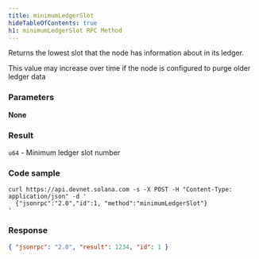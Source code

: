 ```yaml
---
title: minimumLedgerSlot
hideTableOfContents: true
h1: minimumLedgerSlot RPC Method
---
```


Returns the lowest slot that the node has information about in its ledger.

<Callout type="info">
  This value may increase over time if the node is configured to purge older
  ledger data
</Callout>

<DocSideBySide>

<DocLeftSide>

### Parameters

**None**

### Result

`u64` - Minimum ledger slot number

</DocLeftSide>

<DocRightSide>

### Code sample

```shell
curl https://api.devnet.solana.com -s -X POST -H "Content-Type: application/json" -d '
  {"jsonrpc":"2.0","id":1, "method":"minimumLedgerSlot"}
'
```

### Response

```json
{ "jsonrpc": "2.0", "result": 1234, "id": 1 }
```

</DocRightSide>
</DocSideBySide>
